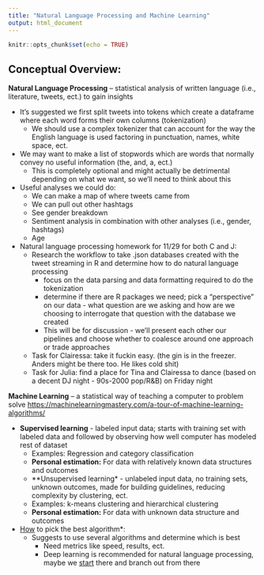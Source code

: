 ```yaml
---
title: "Natural Language Processing and Machine Learning"
output: html_document
---
```


```r
knitr::opts_chunk$set(echo = TRUE)
```

## Conceptual Overview:

**Natural Language Processing** -- statistical analysis of written language (i.e., literature, tweets, ect.) to gain insights

- It’s suggested we first split tweets into tokens which create a dataframe where each word forms their own columns (tokenization)
    + We should use a complex tokenizer that can account for the way the English language is used factoring in punctuation, names, white space, ect.
- We may want to make a list of stopwords which are words that normally convey no useful information (the, and, a, ect.) 
    + This is completely optional and might actually be detrimental depending on what we want, so we’ll need to think about this
- Useful analyses we could do:
    + We can make a map of where tweets came from
    + We can pull out other hashtags 
    + See gender breakdown
    + Sentiment analysis in combination with other analyses (i.e., gender, hashtags)
    + Age
- Natural language processing homework for 11/29 for both C and J:
    + Research the workflow to take .json databases created with the tweet streaming in R and determine how to do natural language processing
        + focus on the data parsing and data formatting required to do the tokenization
        + determine if there are R packages we need; pick a “perspective” on our data - what question are we asking and how are we choosing to interrogate that question with the database we created
        + This will be for discussion - we’ll present each other our pipelines and choose whether to coalesce around one approach or trade approaches
    + Task for Clairessa: take it fuckin easy. (the gin is in the freezer. Anders might be there too. He likes cold shit)
    + Task for Julia: find a place for Tina and Clairessa to dance (based on a decent DJ night - 90s-2000 pop/R&B) on Friday night

**Machine Learning** -- a statistical way of teaching a computer to problem solve [https://machinelearningmastery.com/a-tour-of-machine-learning-algorithms/](https://machinelearningmastery.com/a-tour-of-machine-learning-algorithms/)

- **Supervised learning** - labeled input data; starts with training set with labeled data and followed by observing how well computer has modeled rest of dataset
    + Examples: Regression and category classification
    + **Personal estimation:** For data with relatively known data structures and outcomes
    + **Unsupervised learning* - unlabeled input data, no training sets, unknown outcomes, made for building guidelines, reducing complexity by clustering, ect.    
    + Examples: k-means clustering and hierarchical clustering
    + **Personal estimation:** For data with unknown data structure and outcomes

- [How](https://machinelearningmastery.com/a-data-driven-approach-to-machine-learning/) to pick the best algorithm*:
    + Suggests to use several algorithms and determine which is best
        + Need metrics like speed, results, ect.
        + Deep learning is recommended for natural language processing, maybe we [start](https://machinelearningmastery.com/evaluate-skill-deep-learning-models/) there and branch out from there

